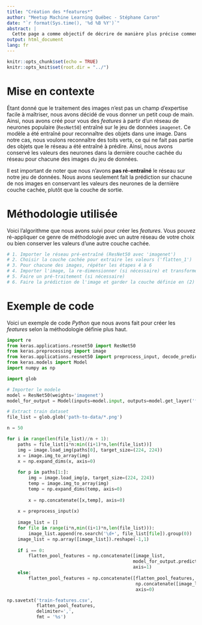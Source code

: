 ```yaml
---
title: "Création des *features*"
author: "Meetup Machine Learning Québec - Stéphane Caron"
date: "`r format(Sys.time(), '%d %B %Y')`"
abstract: |
  Cette page a comme objectif de décrire de manière plus précise comment les *features* ont été calculées sur le jeu de données *train-features.csv*.
output: html_document
lang: fr
---
```


```r
knitr::opts_chunk$set(echo = TRUE)
knitr::opts_knit$set(root.dir = "../")
```

# Mise en contexte

Étant donné que le traitement des images n'est pas un champ d'expertise facile à maîtriser, nous avons décidé de vous donner un petit coup de main. Ainsi, nous avons créé pour vous des *features* à partir d'un réseau de neurones populaire (`ResNet50`) entraîné sur le jeu de données `imagenet`. Ce modèle a été entraîné pour reconnaître des objets dans une image. Dans notre cas, nous voulons reconnaître des toits verts, ce qui ne fait pas partie des objets que le réseau a été entraîné à prédire. Ainsi, nous avons conservé les valeurs des neurones dans la dernière couche cachée du réseau pour chacune des images du jeu de données. 

Il est important de noter que nous n'avons **pas ré-entraîné** le réseau sur notre jeu de données. Nous avons seulement fait la prédiction sur chacune de nos images en conservant les valeurs des neurones de la dernière couche cachée, plutôt que la couche de sortie.

# Méthodologie utilisée

Voici l'algorithme que nous avons suivi pour créer les *features*. Vous pouvez ré-appliquer ce genre de méthodologie avec un autre réseau de votre choix ou bien conserver les valeurs d'une autre couche cachée.

```r
# 1. Importer le réseau pré-entraîné (ResNet50 avec 'imagenet')
# 2. Choisir la couche cachée pour extraire les valeurs ('flatten_1')
# 3. Pour chacune des images, répéter les étapes 4 à 6
# 4. Importer l'image, la re-dimensionner (si nécessaire) et transformer en array
# 5. Faire un pré-traitement (si nécessaire)
# 6. Faire la prédiction de l'image et garder la couche définie en (2)
```

# Exemple de code

Voici un exemple de code *Python* que nous avons fait pour créer les *features* selon la méthodologie définie plus haut.

```py

import re
from keras.applications.resnet50 import ResNet50
from keras.preprocessing import image
from keras.applications.resnet50 import preprocess_input, decode_predictions
from keras.models import Model
import numpy as np

import glob

# Importer le modele
model = ResNet50(weights='imagenet')
model_for_output = Model(inputs=model.input, outputs=model.get_layer('flatten_1').output)

# Extract train dataset
file_list = glob.glob('path-to-data/*.png')

n = 50

for i in range(len(file_list)//n + 1):
    paths = file_list[i*n:min((i+1)*n,len(file_list))]
    img = image.load_img(paths[0], target_size=(224, 224))
    x = image.img_to_array(img)
    x = np.expand_dims(x, axis=0)
    
    for p in paths[1:]:
        img = image.load_img(p, target_size=(224, 224))
        temp = image.img_to_array(img)
        temp = np.expand_dims(temp, axis=0)
        
        x = np.concatenate([x,temp], axis=0)
    
    x = preprocess_input(x)
    
    image_list = []
    for file in range(i*n,min((i+1)*n,len(file_list))):
        image_list.append(re.search('\d+', file_list[file]).group(0))
    image_list = np.array([image_list]).reshape(-1,1)
    
    if i == 0:
        flatten_pool_features = np.concatenate([image_list, 
                                               model_for_output.predict(x)], 
                                               axis=1)
    else:
        flatten_pool_features = np.concatenate([flatten_pool_features, 
                                                np.concatenate([image_list, model_for_output.predict(x)], axis=1)],
                                                axis=0)

np.savetxt('train-features.csv', 
           flatten_pool_features, 
           delimiter=',',
           fmt = '%s')
```

